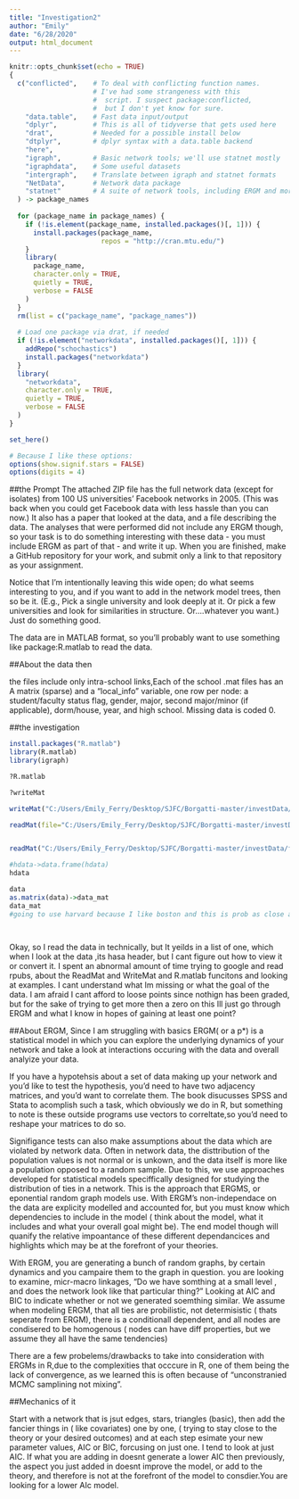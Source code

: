 ---
title: "Investigation2"
author: "Emily"
date: "6/28/2020"
output: html_document
---

```{r setup, include=FALSE}
knitr::opts_chunk$set(echo = TRUE)
{
  c("conflicted",    # To deal with conflicting function names.
                     # I've had some strangeness with this
                     #  script. I suspect package:conflicted,
                     #  but I don't yet know for sure.
    "data.table",    # Fast data input/output
    "dplyr",         # This is all of tidyverse that gets used here
    "drat",          # Needed for a possible install below 
    "dtplyr",        # dplyr syntax with a data.table backend
    "here",
    "igraph",        # Basic network tools; we'll use statnet mostly
    "igraphdata",    # Some useful datasets
    "intergraph",    # Translate between igraph and statnet formats
    "NetData",       # Network data package
    "statnet"        # A suite of network tools, including ERGM and more
  ) -> package_names
  
  for (package_name in package_names) {
    if (!is.element(package_name, installed.packages()[, 1])) {
      install.packages(package_name,
                       repos = "http://cran.mtu.edu/")
    }
    library(
      package_name,
      character.only = TRUE,
      quietly = TRUE,
      verbose = FALSE
    )
  }
  rm(list = c("package_name", "package_names"))
  
  # Load one package via drat, if needed
  if (!is.element("networkdata", installed.packages()[, 1])) {
    addRepo("schochastics")
    install.packages("networkdata")
  }
  library(
    "networkdata",
    character.only = TRUE,
    quietly = TRUE,
    verbose = FALSE
  )
}

set_here()

# Because I like these options:
options(show.signif.stars = FALSE)
options(digits = 4)
```

##the Prompt 
The attached ZIP file has the full network data (except for isolates) from 100 US universities' Facebook networks in 2005. (This was back when you could get Facebook data with less hassle than you can now.) It also has a paper that looked at the data, and a file describing the data. The analyses that were performed did not include any ERGM though, so your task is to do something interesting with these data - you must include ERGM as part of that - and write it up. When you are finished, make a GitHub repository for your work, and submit only a link to that repository as your assignment.

Notice that I'm intentionally leaving this wide open; do what seems interesting to you, and if you want to add in the network model trees, then so be it. (E.g., Pick a single university and look deeply at it. Or pick a few universities and look for similarities in structure. Or....whatever you want.) Just do something good.

The data are in MATLAB format, so you'll probably want to use something like package:R.matlab to read the data.

##About the data then 

the files include only intra-school links,Each of the school .mat files has an A matrix (sparse) and a
"local_info" variable, one row per node: a student/faculty status
flag, gender, major, second major/minor (if applicable), dorm/house,
year, and high school. Missing data is coded 0.


##the investigation 

```{r reading in the data}
install.packages("R.matlab")
library(R.matlab)
library(igraph)

?R.matlab

?writeMat

writeMat("C:/Users/Emily_Ferry/Desktop/SJFC/Borgatti-master/investData/facebook100/Harvard1.mat",fixNames = TRUE)->harvard1

readMat(file="C:/Users/Emily_Ferry/Desktop/SJFC/Borgatti-master/investData/facebook100/Harvard1.mat",sparseMatrixClass=c("sparseM"))->harvard


readMat("C:/Users/Emily_Ferry/Desktop/SJFC/Borgatti-master/investData/facebook100/Harvard1.mat", fixNames = TRUE, sparseMatrixClass=c("Matrix", "SparseM", "matrix"))->hdata

#hdata->data.frame(hdata)
hdata

data
as.matrix(data)->data_mat
data_mat
#going to use harvard because I like boston and this is prob as close as ill ever get to Harvard lol 




```


Okay, so I read the data in technically, but It yeilds in a list of one, which when I look at the data ,its hasa header, but I cant figure out how to view it or convert it. I spent an abnormal amount of time trying to google and read rpubs, about the ReadMat and WriteMat and R.matlab funcitons and looking at examples. I cant understand what Im missing or what the goal of the data. I am afraid I cant afford to loose points since nothign has been graded, but for the sake of trying to get more then a zero on this Ill just go through ERGM and what I know in hopes of gaining at least one point? 

##About ERGM, Since I am struggling with basics 
ERGM( or a p*) is a statistical model in which you can explore the underlying dynamics of your network and take a look at interactions occuring with the data and overall analyize your data. 

If you have a hypotehsis about a set of data making up your network and you'd like to test the hypothesis, you'd need to have two adjacency matrices, and you'd want to correlate them. The book disucusses SPSS and Stata to acomplish such a task, which obviously we do in R, but something to note is these outside programs use vectors to correltate,so you'd need to reshape your matrices to do so. 

Signifigance tests can also make assumptions about the data which are violated by network data. Often in network data, the disttribution of the population values is not normal or is unkown, and the data itself is more like a population opposed to a random sample. Due to this, we use approaches developed for statistical models speciffically designed for studying the distribution of ties in a network. This is the approach that  ERGMS, or eponential random graph models use. With ERGM's non-independace on the data are explicity modelled and accounted for, but you must know which dependencies to include in the model ( think about the model, what it includes and what your overall goal might be). The end model though will quanify the relative impoantance of these different dependancices and highlights which may be at the forefront of your theories. 

With ERGM, you are generating a bunch of random graphs, by certain dynamics and you campaire them to the graph in question. you are looking to examine, micr-macro linkages, "Do we have somthing at a small level , and does the network look like that particular thing?" Looking at AIC and BIC to indicate whether or not we generated soemthing similar. We assume when modeling ERGM, that all ties are probilistic, not determisistic ( thats seperate from ERGM), there is a conditionall dependent, and all nodes are condisered to be homogenous ( nodes can have diff properties, but we assume they all have the same tendencies)

There are a few probelems/drawbacks to take into consideration with ERGMs in R,due to the complexities that occcure in R, one of them being the lack of convergence, as we learned this is often because of "unconstranied MCMC samplining not mixing". 


##Mechanics of it 

Start with a network that is jsut edges, stars, triangles (basic), then add the fancier things in ( like covariates) one by one, ( trying to stay close to the theory or your desired outcomes) and at each step esimate your new parameter values, AIC or BIC, forcusing on just one. I tend to look at just AIC. If what you are adding in doesnt generate a lower AIC then previously, the aspect you just added in doesnt improve the model, or add to the theory, and therefore is not at the forefront of the model to consdier.You are looking for a lower AIc model. 



